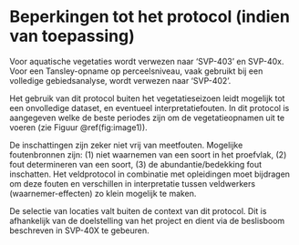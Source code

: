 # Beperkingen tot het protocol (indien van toepassing)

Voor aquatische vegetaties wordt verwezen naar 'SVP-403' en SVP-40x. Voor een
Tansley-opname op perceelsniveau, vaak gebruikt bij een volledige
gebiedsanalyse, wordt verwezen naar 'SVP-402'.

Het gebruik van dit protocol buiten het vegetatieseizoen leidt mogelijk tot een
onvolledige dataset, en eventueel interpretatiefouten. In dit protocol is
aangegeven welke de beste periodes zijn om de vegetatieopnamen uit te voeren
(zie Figuur \@ref(fig:image1)).

De inschattingen zijn zeker niet vrij van meetfouten. Mogelijke foutenbronnen
zijn: (1) niet waarnemen van een soort in het proefvlak, (2) fout determineren
van een soort, (3) de abundantie/bedekking fout inschatten. Het veldprotocol in
combinatie met opleidingen moet bijdragen om deze fouten en verschillen in
interpretatie tussen veldwerkers (waarnemer-effecten) zo klein mogelijk te
maken.

De selectie van locaties valt buiten de context van dit protocol. Dit is
afhankelijk van de doelstelling van het project en dient via de beslisboom
beschreven in SVP-40X te gebeuren.

